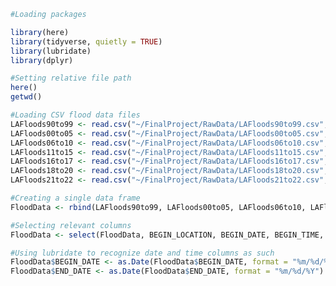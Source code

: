 ```r
#Loading packages

library(here)
library(tidyverse, quietly = TRUE)
library(lubridate)
library(dplyr)

#Setting relative file path
here()
getwd()

```

```r
#Loading CSV flood data files
LAFloods90to99 <- read.csv("~/FinalProject/RawData/LAFloods90to99.csv", stringsAsFactors = TRUE)
LAFloods00to05 <- read.csv("~/FinalProject/RawData/LAFloods00to05.csv", stringsAsFactors = TRUE)
LAFloods06to10 <- read.csv("~/FinalProject/RawData/LAFloods06to10.csv", stringsAsFactors = TRUE)
LAFloods11to15 <- read.csv("~/FinalProject/RawData/LAFloods11to15.csv", stringsAsFactors = TRUE)
LAFloods16to17 <- read.csv("~/FinalProject/RawData/LAFloods16to17.csv", stringsAsFactors = TRUE)
LAFloods18to20 <- read.csv("~/FinalProject/RawData/LAFloods18to20.csv", stringsAsFactors = TRUE)
LAFloods21to22 <- read.csv("~/FinalProject/RawData/LAFloods21to22.csv", stringsAsFactors = TRUE)

#Creating a single data frame
FloodData <- rbind(LAFloods90to99, LAFloods00to05, LAFloods06to10, LAFloods11to15, LAFloods16to17, LAFloods18to20, LAFloods21to22)

#Selecting relevant columns
FloodData <- select(FloodData, BEGIN_LOCATION, BEGIN_DATE, BEGIN_TIME, EVENT_TYPE, DAMAGE_PROPERTY_NUM, FLOOD_CAUSE, END_DATE, END_TIME)

#Using lubridate to recognize date and time columns as such
FloodData$BEGIN_DATE <- as.Date(FloodData$BEGIN_DATE, format = "%m/%d/%Y")
FloodData$END_DATE <- as.Date(FloodData$END_DATE, format = "%m/%d/%Y")

```

